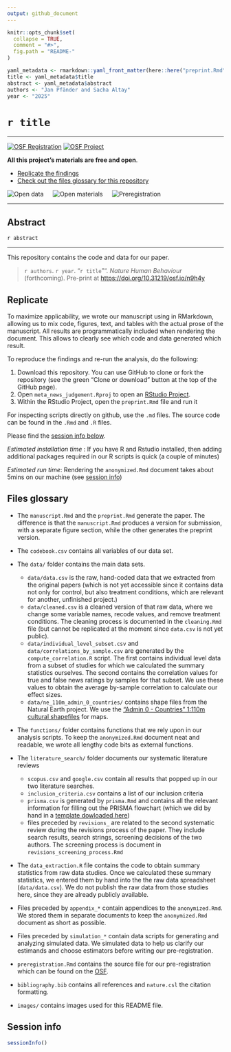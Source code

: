 ```yaml
---
output: github_document
---
```


<!-- README.md is generated from README.Rmd. Please edit that file -->

```r
knitr::opts_chunk$set(
  collapse = TRUE,
  comment = "#>",
  fig.path = "README-"
)

yaml_metadata <- rmarkdown::yaml_front_matter(here::here("preprint.Rmd"))
title <- yaml_metadata$title
abstract <- yaml_metadata$abstract
authors <- "Jan Pfänder and Sacha Altay"
year <- "2025"
```

# `r title`

---

[![OSF Registration](https://img.shields.io/badge/OSF_Registration-10.17605%2FOSF.IO%2FSVC7U-blue
)](https://doi.org/10.17605/OSF.IO/SVC7U) [![OSF Project](https://img.shields.io/badge/OSF_Project-10.17605/OSF.IO/96ZBP-blue
)](https://osf.io/96zbp/) 


**All this project's materials are free and open**.

- [Replicate the findings](#replicate)
- [Check out the files glossary for this repository](#glossary)

![Open data](images/data_large_color.png) &emsp; ![Open materials](images/materials_large_color.png) &emsp; ![Preregistration](images/preregistered_large_color.png)

---

## Abstract

`r abstract`

---

This repository contains the code and data for our paper. 

> `r authors`. `r year`. "`r title`"". *Nature Human Behaviour* (forthcoming). Pre-print at <https://doi.org/10.31219/osf.io/n9h4y>

## Replicate {#replicate}

To maximize applicability, we wrote our manuscript using in RMarkdown, allowing us to mix code, figures, text, and tables with the actual prose of the manuscript. All results are programmatically included when rendering the document. This allows to clearly see which code and data generated which result. 

To reproduce the findings and re-run the analysis, do the following:

1. Download this repository. You can use GitHub to clone or fork the repository (see the green "Clone or download" button at the top of the GitHub page).
2. Open `meta_news_judgement.Rproj` to open an [RStudio Project](https://r4ds.had.co.nz/workflow-projects.html).
3. Within the RStudio Project, open the `preprint.Rmd` file and run it

For inspecting scripts directly on github, use the `.md` files. The source code can be found in the `.Rmd` and `.R` files. 

Please find the [session info below](#session-info).

*Estimated installation time* : If you have R and Rstudio installed, then adding additional packages required in our R scripts is quick (a couple of minutes)

*Estimated run time*: Rendering the `anonymized.Rmd` document takes about 5mins on our machine (see [session info](#session-info))

## Files glossary {#glossary}

- The `manuscript.Rmd` and the `preprint.Rmd` generate the paper. The difference is that the `manuscript.Rmd` produces a version for submission, with a separate figure section, while the other generates the preprint version. 

- The `codebook.csv` contains all variables of our data set.

- The `data/` folder contains the main data sets.

  - `data/data.csv` is the raw, hand-coded data that we extracted from the original papers (which is not yet accessible since it contains data not only for control, but also treatment conditions, which are relevant for another, unfinished project.)
  - `data/cleaned.csv` is a cleaned version of that raw data, where we change some variable names, recode values, and remove treatment conditions. The cleaning process is documented in the `cleaning.Rmd` file (but cannot be replicated at the moment since `data.csv` is not yet public). 
  - `data/individual_level_subset.csv` and `data/correlations_by_sample.csv` are generated by the `compute_correlation.R` script. The first contains individual level data from a subset of studies for which we calculated the summary statistics ourselves. The second contains the correlation values for true and false news ratings by samples for that subset. We use these values to obtain the average by-sample correlation to calculate our effect sizes. 
  - `data/ne_110m_admin_0_countries/` contains shape files from the Natural Earth project. We use the ["Admin 0 - Countries" 1:110m cultural shapefiles](https://www.naturalearthdata.com/downloads/110m-cultural-vectors/) for maps.

- The `functions/` folder contains functions that we rely upon in our analysis scripts. To keep the `anonymized.Rmd` document neat and readable, we wrote all lengthy code bits as external functions. 

- The `literature_search/` folder documents our systematic literature reviews
  - `scopus.csv` and `google.csv` contain all results that popped up in our two literature searches. 
  - `inclusion_criteria.csv` contains a list of our inclusion criteria
  - `prisma.csv` is generated by `prisma.Rmd` and contains all the relevant information for filling out the PRISMA flowchart (which we did by hand in a [template dowloaded here](http://www.prisma-statement.org/PRISMAStatement/FlowDiagram))
  - files preceded by `revisions_` are related to the second systematic review during the revisions process of the paper. They include search results, search strings, screening decisions of the two authors. The screening process is document in `revisions_screening_process.Rmd`


- The `data_extraction.R` file contains the code to obtain summary statistics from raw data studies. Once we calculated these summary statistics, we entered them by hand into the the raw data spreadsheet (`data/data.csv`). We do not publish the raw data from those studies here, since they are already publicly available.

- Files preceded by `appendix_*` contain appendices to the `anonymized.Rmd`. We stored them in separate documents to keep the `anonymized.Rmd` document as short as possible.

- Files preceded by `simulation_*` contain data scripts for generating and analyzing simulated data. We simulated data to help us clarify our estimands and choose estimators before writing our pre-registration. 

- `preregistration.Rmd` contains the source file for our pre-registration which can be found on the [OSF](https://doi.org/10.17605/OSF.IO/SVC7U).

- `bibliography.bib` contains all references and `nature.csl` the citation formatting.

- `images/` contains images used for this README file.

## Session info {#session-info}

```r
sessionInfo()
```


